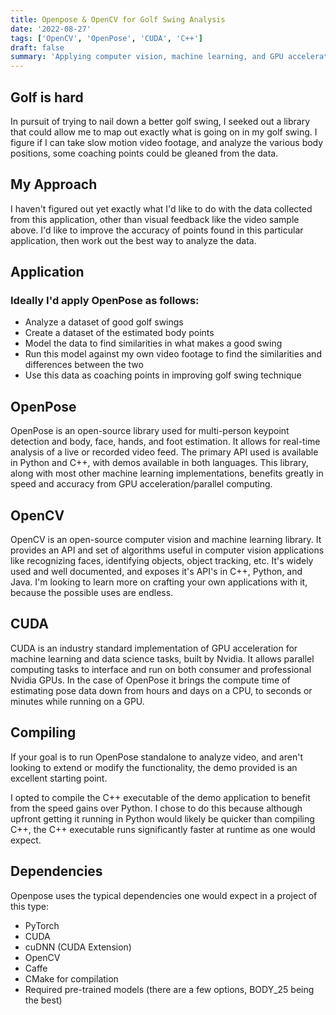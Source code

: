 ```yaml
---
title: Openpose & OpenCV for Golf Swing Analysis
date: '2022-08-27'
tags: ['OpenCV', 'OpenPose', 'CUDA', 'C++']
draft: false
summary: 'Applying computer vision, machine learning, and GPU acceleration to the golf swing.'
---
```



## Golf is hard

In pursuit of trying to nail down a better golf swing, I seeked out a library that could allow me to map out exactly what is going on in my golf swing. I figure if I can take slow motion video footage, and analyze the various body positions, some coaching points could be gleaned from the data.

<VideoPlayer url="/static/video/tiger.mp4" caption="Tiger Woods' swing analyzed with OpenPose" />

## My Approach

I haven't figured out yet exactly what I'd like to do with the data collected from this application, other than visual feedback like the video sample above. I'd like to improve the accuracy of points found in this particular application, then work out the best way to analyze the data.

## Application

### Ideally I'd apply OpenPose as follows:

- Analyze a dataset of good golf swings
- Create a dataset of the estimated body points
- Model the data to find similarities in what makes a good swing
- Run this model against my own video footage to find the similarities and differences between the two
- Use this data as coaching points in improving golf swing technique

## OpenPose

OpenPose is an open-source library used for multi-person keypoint detection and body, face, hands, and foot estimation. It allows for real-time analysis of a live or recorded video feed. The primary API used is available in Python and C++, with demos available in both languages. This library, along with most other machine learning implementations, benefits greatly in speed and accuracy from GPU acceleration/parallel computing.

## OpenCV

OpenCV is an open-source computer vision and machine learning library. It provides an API and set of algorithms useful in computer vision applications like recognizing faces, identifying objects, object tracking, etc. It's widely used and well documented, and exposes it's API's in C++, Python, and Java. I'm looking to learn more on crafting your own applications with it, because the possible uses are endless.

## CUDA

CUDA is an industry standard implementation of GPU acceleration for machine learning and data science tasks, built by Nvidia. It allows parallel computing tasks to interface and run on both consumer and professional Nvidia GPUs. In the case of OpenPose it brings the compute time of estimating pose data down from hours and days on a CPU, to seconds or minutes while running on a GPU.

## Compiling

If your goal is to run OpenPose standalone to analyze video, and aren't looking to extend or modify the functionality, the demo provided is an excellent starting point.

I opted to compile the C++ executable of the demo application to benefit from the speed gains over Python. I chose to do this because although upfront getting it running in Python would likely be quicker than compiling C++, the C++ executable runs significantly faster at runtime as one would expect.

## Dependencies

Openpose uses the typical dependencies one would expect in a project of this type:

- PyTorch
- CUDA
- cuDNN (CUDA Extension)
- OpenCV
- Caffe
- CMake for compilation
- Required pre-trained models (there are a few options, BODY_25 being the best)
